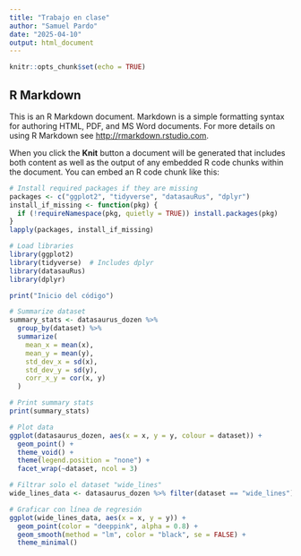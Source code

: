 ```yaml
---
title: "Trabajo en clase"
author: "Samuel Pardo"
date: "2025-04-10"
output: html_document
---
```


```r
knitr::opts_chunk$set(echo = TRUE)
```

## R Markdown

This is an R Markdown document. Markdown is a simple formatting syntax for authoring HTML, PDF, and MS Word documents. For more details on using R Markdown see <http://rmarkdown.rstudio.com>.

When you click the **Knit** button a document will be generated that includes both content as well as the output of any embedded R code chunks within the document. You can embed an R code chunk like this:

```r
# Install required packages if they are missing
packages <- c("ggplot2", "tidyverse", "datasauRus", "dplyr")
install_if_missing <- function(pkg) {
  if (!requireNamespace(pkg, quietly = TRUE)) install.packages(pkg)
}
lapply(packages, install_if_missing)

# Load libraries
library(ggplot2)
library(tidyverse)  # Includes dplyr
library(datasauRus)
library(dplyr)

print("Inicio del código")

# Summarize dataset
summary_stats <- datasaurus_dozen %>%
  group_by(dataset) %>%
  summarize(
    mean_x = mean(x),
    mean_y = mean(y),
    std_dev_x = sd(x),
    std_dev_y = sd(y),
    corr_x_y = cor(x, y)
  )

# Print summary stats
print(summary_stats)

# Plot data
ggplot(datasaurus_dozen, aes(x = x, y = y, colour = dataset)) +
  geom_point() +
  theme_void() +
  theme(legend.position = "none") +
  facet_wrap(~dataset, ncol = 3)

# Filtrar solo el dataset "wide_lines"
wide_lines_data <- datasaurus_dozen %>% filter(dataset == "wide_lines")

# Graficar con línea de regresión
ggplot(wide_lines_data, aes(x = x, y = y)) +
  geom_point(color = "deeppink", alpha = 0.8) +
  geom_smooth(method = "lm", color = "black", se = FALSE) +
  theme_minimal()

```
